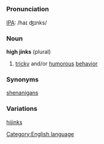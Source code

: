 [[Category:English language]]
=={{en}}==

===Pronunciation===
[[IPA]]: /haɪ ʤɪnks/

===Noun===
'''high jinks''' (plural)

# [[tricky]] and/or [[humorous]] [[behavior]]

===Synonyms===
[[shenanigans]]

===Variations===
[[hijinks]]